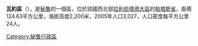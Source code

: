 '''瓦約區'''（{{lang-es|Distrito de Huayo}}），是[[秘魯|秘魯]]的一個區，位於該國西北部[[拉利伯塔德大區|拉利伯塔德大區]]的[[帕塔斯省|帕塔斯省]]，面積124.63平方公里，海拔高度2,200米，2005年人口3,027，人口密度每平方公里24人。

{{Peru-geo-stub}}
[[Category:秘魯行政區|Category:秘魯行政區]]